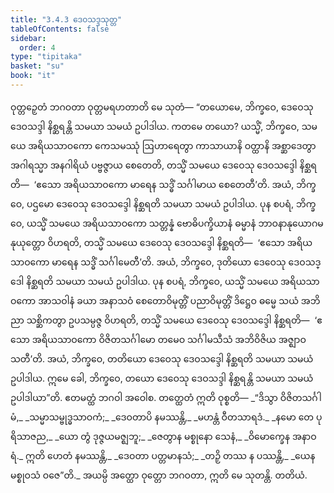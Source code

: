 ```yaml
---
title: "3.4.3 ဒေဝသဒ္ဒသုတ္တ"
tableOfContents: false
sidebar:
  order: 4
type: "tipitaka"
basket: "su"
book: "it"
---
```



<DynamicBreadcrumb />

<Division number="82" book="it">

<Paragraph number="553" book="it">
ဝုတ္တဉှေတံ ဘဂဝတာ ဝုတ္တမရဟတာတိ မေ သုတံ—
</Paragraph>

<Paragraph number="554" book="it">
“တယောမေ, ဘိက္ခဝေ, ဒေဝေသု ဒေဝသဒ္ဒါ နိစ္ဆရန္တိ သမယာ သမယံ ဥပါဒါယ. ကတမေ တယော? ယသ္မိံ, ဘိက္ခဝေ, သမယေ အရိယသာဝကော ကေသမဿုံ ဩဟာရေတွာ ကာသာယာနိ ဝတ္ထာနိ အစ္ဆာဒေတွာ အဂါရသ္မာ အနဂါရိယံ ပဗ္ဗဇ္ဇာယ စေတေတိ, တသ္မိံ သမယေ ဒေဝေသု ဒေဝသဒ္ဒေါ နိစ္ဆရတိ—  ‘ဧသော အရိယသာဝကော မာရေန သဒ္ဓိံ သင်္ဂါမာယ စေတေတီ’တိ. အယံ, ဘိက္ခဝေ, ပဌမော ဒေဝေသု ဒေဝသဒ္ဒေါ နိစ္ဆရတိ သမယာ သမယံ ဥပါဒါယ.
</Paragraph>

<Paragraph number="555" book="it">
ပုန စပရံ, ဘိက္ခဝေ, ယသ္မိံ သမယေ အရိယသာဝကော သတ္တန္နံ ဗောဓိပက္ခိယာနံ ဓမ္မာနံ ဘာဝနာနုယောဂမနုယုတ္တော ဝိဟရတိ, တသ္မိံ သမယေ ဒေဝေသု ဒေဝသဒ္ဒေါ နိစ္ဆရတိ—  ‘ဧသော အရိယသာဝကော မာရေန သဒ္ဓိံ သင်္ဂါမေတီ’တိ. အယံ, ဘိက္ခဝေ, ဒုတိယော ဒေဝေသု ဒေဝသဒ္ဒေါ နိစ္ဆရတိ သမယာ သမယံ ဥပါဒါယ.
</Paragraph>

<Paragraph number="556" book="it">
ပုန စပရံ, ဘိက္ခဝေ, ယသ္မိံ သမယေ အရိယသာဝကော အာသဝါနံ ခယာ အနာသဝံ စေတောဝိမုတ္တိံ ပညာဝိမုတ္တိံ ဒိဋ္ဌေဝ ဓမ္မေ သယံ အဘိညာ သစ္ဆိကတွာ ဥပသမ္ပဇ္ဇ ဝိဟရတိ, တသ္မိံ သမယေ ဒေဝေသု ဒေဝသဒ္ဒေါ နိစ္ဆရတိ—  ‘ဧသော အရိယသာဝကော ဝိဇိတသင်္ဂါမော တမေဝ သင်္ဂါမသီသံ အဘိဝိဇိယ အဇ္ဈာဝသတီ’တိ. အယံ, ဘိက္ခဝေ, တတိယော ဒေဝေသု ဒေဝသဒ္ဒေါ နိစ္ဆရတိ သမယာ သမယံ ဥပါဒါယ. ဣမေ ခေါ, ဘိက္ခဝေ, တယော ဒေဝေသု ဒေဝသဒ္ဒါ နိစ္ဆရန္တိ သမယာ သမယံ ဥပါဒါယာ”တိ. ဧတမတ္ထံ ဘဂဝါ အဝေါစ. တတ္ထေတံ ဣတိ ဝုစ္စတိ—
</Paragraph>

<Paragraph number="557" type="verses" book="it">
_“ဒိသွာ ဝိဇိတသင်္ဂါမံ,_  
_သမ္မာသမ္ဗုဒ္ဓသာဝကံ;_  
_ဒေဝတာပိ နမဿန္တိ,_  
_မဟန္တံ ဝီတသာရဒံ._  

</Paragraph>

<Paragraph number="558" type="verses" book="it">
_နမော တေ ပုရိသာဇည,_  
_ယော တွံ ဒုဇ္ဇယမဇ္ဈဘူ;_  
_ဇေတွာန မစ္စုနော သေနံ,_  
_ဝိမောက္ခေန အနာဝရံ._  

</Paragraph>

<Paragraph number="559" type="verses" book="it">
ဣတိ ဟေတံ နမဿန္တိ,_  
_ဒေဝတာ ပတ္တမာနသံ;_  
_တဉှိ တဿ န ပဿန္တိ,_  
_ယေန မစ္စုဝသံ ဝဇေ”တိ._  

</Paragraph>

<Paragraph number="560" book="it">
အယမ္ပိ အတ္ထော ဝုတ္တော ဘဂဝတာ, ဣတိ မေ သုတန္တိ.

</Paragraph>
</Division>

<Paragraph number="561" type="center" book="it">
တတိယံ.
</Paragraph>